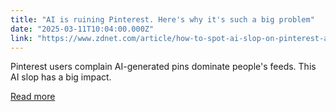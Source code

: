 ```yaml
---
title: "AI is ruining Pinterest. Here's why it's such a big problem"
date: "2025-03-11T10:04:00.000Z"
link: "https://www.zdnet.com/article/how-to-spot-ai-slop-on-pinterest-and-why-its-such-a-big-problem/"
---
```


Pinterest users complain AI-generated pins dominate people's feeds. This AI slop has a big impact.

[Read more](https://www.zdnet.com/article/how-to-spot-ai-slop-on-pinterest-and-why-its-such-a-big-problem/)
